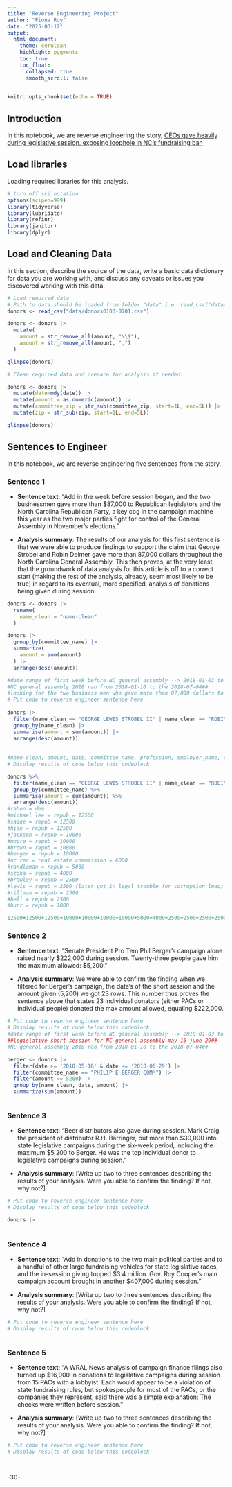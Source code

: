 ```yaml
---
title: "Reverse Engineering Project"
author: "Fiona Roy"
date: "2025-03-12"
output:
  html_document:
    theme: cerulean
    highlight: pygments
    toc: true
    toc_float:
      collapsed: true
      smooth_scroll: false
---
```


```r
knitr::opts_chunk$set(echo = TRUE)
```

## Introduction 

In this notebook, we are reverse engineering the story, [CEOs gave heavily during legislative session, exposing loophole in NC's fundraising ban](https://www.wral.com/in-session-campaign-donations/17716104/)

## Load libraries

Loading required libraries for this analysis.

```r

# turn off sci notation
options(scipen=999)
library(tidyverse)
library(lubridate)
library(refinr)
library(janitor)
library(dplyr)

```

## Load and Cleaning Data

In this section, describe the source of the data, write a basic data dictionary for data you are working with, and discuss any caveats or issues you discovered working with this data. 

```r
# Load required data
# Path to data should be loaded from folder "data" i.e. read_csv("data/name_of_data.csv")
donors <- read_csv("data/donors0103-0701.csv")

```


```r

donors <- donors |>
  mutate(
    amount = str_remove_all(amount, "\\$"),
    amount = str_remove_all(amount, ",")
  )

glimpse(donors)

```


```r
# Clean required data and prepare for analysis if needed. 

donors <- donors |>
  mutate(date=mdy(date)) |>
  mutate(amount = as.numeric(amount)) |>
  mutate(committee_zip = str_sub(committee_zip, start=1L, end=5L)) |>
  mutate(zip = str_sub(zip, start=1L, end=5L))

glimpse(donors)


```


## Sentences to Engineer
In this notebook, we are reverse engineering five sentences from the story.

### Sentence 1

* **Sentence text**: "Add in the week before session began, and the two businessmen gave more than $87,000 to Republican legislators and the North Carolina Republican Party, a key cog in the campaign machine this year as the two major parties fight for control of the General Assembly in November's elections."

* **Analysis summary**: The results of our analysis for this first sentence is that we were able to produce findings to support the claim that George Strobel and Robin Delmer gave more than 87,000 dollars throughout the North Carolina General Assembly. This then proves, at the very least, that the groundwork of data analysis for this article is off to a correct start (making the rest of the analysis, already, seem most likely to be true) in regard to its eventual, more specified, analysis of donations being given during session.

```r

donors <- donors |>
  rename(
    name_clean = "name-clean"
  )

```


```r

donors |>
  group_by(committee_name) |>
  summarize(
    amount = sum(amount)
  ) |>
  arrange(desc(amount))

```


```r
#date range of first week before NC general assembly --> 2018-01-03 to 2018-01-09##
#NC general assembly 2018 ran from 2018-01-10 to the 2018-07-04##
#looking for the two business men who gave more than 87,000 dollars to Republican party##
# Put code to reverse engineer sentence here
      
donors |>
  filter(name_clean == "GEORGE LEWIS STROBEL II" | name_clean == "ROBIN E DELMER") |>
  group_by(name_clean) |>
  summarise(amount = sum(amount)) |>
  arrange(desc(amount))
  
  
#name-clean, amount, date, committee_name, profession, employer_name, transaction_type#
# Display results of code below this codeblock

donors %>%
  filter(name_clean == "GEORGE LEWIS STROBEL II" | name_clean == "ROBIN E DELMER") %>%
  group_by(committee_name) %>%
  summarise(amount = sum(amount)) %>%
  arrange(desc(amount))
#rabon = dem
#michael lee = repub = 12500
#saine = repub = 12500
#hise = repub = 12500
#jackson = repub = 10000
#moore = repub = 10000
#brown = repub = 10000
#berger = repub = 10000
#nc rec = real estate commission = 6000
#randleman = repub = 5000
#szoka = repub = 4000
#brawley = repub = 2500
#lewis = repub = 2500 (later got in legal trouble for corruption lmao)
#tillman = repub = 2500
#bell = repub = 2500
#burr = repub = 1000

12500+12500+12500+10000+10000+10000+10000+5000+4000+2500+2500+2500+2500+1000 = 97500

```

### Sentence 2

* **Sentence text**: "Senate President Pro Tem Phil Berger's campaign alone raised nearly $222,000 during session. Twenty-three people gave him the maximum allowed: $5,200."

* **Analysis summary**: We were able to confirm the finding when we filtered for Berger's campaign, the date's of the short session and the amount given (5,200) we got 23 rows. This number thus proves the sentence above that states 23 individual donators (either PACs or individual people) donated the max amount allowed, equaling $222,000.

```r
# Put code to reverse engineer sentence here
# Display results of code below this codeblock
#date range of first week before NC general assembly --> 2018-01-03 to 2018-01-09##
##legislative short session for NC general assembly may 16-june 29##
#NC general assembly 2018 ran from 2018-01-10 to the 2018-07-04##

berger <- donors |>
  filter(date >= '2018-05-16' & date <= '2018-06-29') |>
  filter(committee_name == "PHILIP E BERGER COMM") |>
  filter(amount == 5200) |>
  group_by(name_clean, date, amount) |>
  summarize(sum(amount))



```

### Sentence 3

* **Sentence text**: "Beer distributors also gave during session. Mark Craig, the president of distributor R.H. Barringer, put more than $30,000 into state legislative campaigns during the six-week period, including the maximum $5,200 to Berger. He was the top individual donor to legislative campaigns during session."

* **Analysis summary**: [Write up two to three sentences describing the results of your analysis.  Were you able to confirm the finding? If not, why not?]

```r
# Put code to reverse engineer sentence here
# Display results of code below this codeblock

donors |>
  


```

### Sentence 4

* **Sentence text**: "Add in donations to the two main political parties and to a handful of other large fundraising vehicles for state legislative races, and the in-session giving topped $3.4 million. Gov. Roy Cooper's main campaign account brought in another $407,000 during session."

* **Analysis summary**: [Write up two to three sentences describing the results of your analysis.  Were you able to confirm the finding? If not, why not?]

```r
# Put code to reverse engineer sentence here
# Display results of code below this codeblock



```

### Sentence 5

* **Sentence text**: "A WRAL News analysis of campaign finance filings also turned up $16,000 in donations to legislative campaigns during session from 15 PACs with a lobbyist. Each would appear to be a violation of state fundraising rules, but spokespeople for most of the PACs, or the companies they represent, said there was a simple explanation: The checks were written before session."

* **Analysis summary**: [Write up two to three sentences describing the results of your analysis.  Were you able to confirm the finding? If not, why not?]

```r
# Put code to reverse engineer sentence here
# Display results of code below this codeblock




```

-30-




